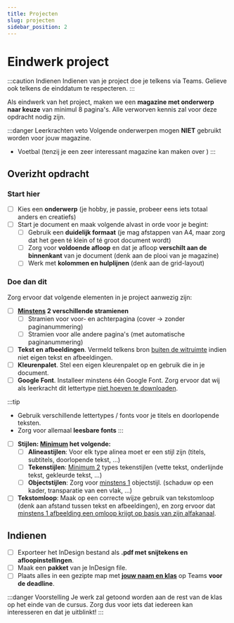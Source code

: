 ```yaml
---
title: Projecten
slug: projecten
sidebar_position: 2
---
```



# Eindwerk project

:::caution Indienen
Indienen van je project doe je telkens via Teams. Gelieve ook telkens de einddatum te respecteren.
:::

Als eindwerk van het project, maken we een **magazine met onderwerp naar keuze** van minimul 8 pagina's. Alle verworven kennis zal voor deze opdracht nodig zijn.

:::danger Leerkrachten veto
Volgende onderwerpen mogen **NIET** gebruikt worden voor jouw magazine.
- Voetbal (tenzij je een zeer interessant magazine kan maken over )
:::

## Overizht opdracht

### Start hier

- [ ] Kies een **onderwerp** (je hobby, je passie, probeer eens iets totaal anders en creatiefs)
- [ ] Start je document en maak volgende alvast in orde voor je begint:
  - [ ] Gebruik een **duidelijk formaat** (je mag afstappen van A4, maar zorg dat het geen té klein of té groot document wordt)
  - [ ] Zorg voor **voldoende afloop** en dat je afloop **verschilt aan de binnenkant** van je document (denk aan de plooi van je magazine)
  - [ ] Werk met **kolommen en hulplijnen** (denk aan de grid-layout)

### Doe dan dit

Zorg ervoor dat volgende elementen in je project aanwezig zijn:
- [ ] **<ins>Minstens</ins> 2 verschillende stramienen**
  - [ ] Stramien voor voor- en achterpagina (cover -> zonder paginanummering)
  - [ ] Stramien voor alle andere pagina's (met automatische paginanummering)
- [ ] **Tekst en afbeeldingen**. Vermeld telkens bron <ins>buiten de witruimte</ins> indien niet eigen tekst en afbeeldingen.
- [ ] **Kleurenpalet**. Stel een eigen kleurenpalet op en gebruik die in je document.
- [ ] **Google Font**. Installeer minstens één Google Font. Zorg ervoor dat wij als leerkracht dit lettertype <ins>niet hoeven te downloaden</ins>.

:::tip
- Gebruik verschillende lettertypes / fonts voor je titels en doorlopende teksten.
- Zorg voor allemaal **leesbare fonts**
:::

- [ ] **Stijlen: <ins>Minimum</ins> het volgende:**
  - [ ] **Alineastijlen**: Voor elk type alinea moet er een stijl zijn (titels, subtitels, doorlopende tekst, ...) 
  - [ ] **Tekenstijlen**: <ins>Minimum 2</ins> types tekenstijlen (vette tekst, onderlijnde tekst, gekleurde tekst, ...)
  - [ ] **Objectstijlen**: Zorg voor <ins>minstens 1</ins> objectstijl. (schaduw op een kader, transparatie van een vlak, ...) 
- [ ] **Tekstomloop**: Maak op een correcte wijze gebruik van tekstomloop (denk aan afstand tussen tekst en afbeeldingen), en zorg ervoor dat <ins>minstens 1 afbeelding een omloop krijgt op basis van zijn alfakanaal</ins>. 

## Indienen

- [ ] Exporteer het InDesign bestand als **.pdf met snijtekens en afloopinstellingen**.
- [ ] Maak een **pakket** van je InDesign file. 
- [ ] Plaats alles in een gezipte map met <ins>**jouw naam en klas**</ins> op Teams **voor de deadline**.

:::danger Voorstelling
Je werk zal getoond worden aan de rest van de klas op het einde van de cursus. Zorg dus voor iets dat iedereen kan interesseren en dat je uitblinkt!
:::
